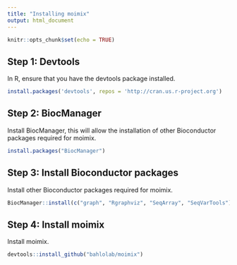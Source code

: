 ```yaml
---
title: "Installing moimix"
output: html_document
---
```


```r
knitr::opts_chunk$set(echo = TRUE)
```

## Step 1: Devtools

In R, ensure that you have the devtools package installed. 
```r
install.packages('devtools', repos = 'http://cran.us.r-project.org')
```

## Step 2: BiocManager

Install BiocManager, this will allow the installation of other Bioconductor packages required for moimix. 

```r
install.packages("BiocManager")
```

## Step 3: Install Bioconductor packages

Install other Bioconductor packages required for moimix. 

```r

BiocManager::install(c("graph", "Rgraphviz", "SeqArray", "SeqVarTools"))
```

## Step 4: Install moimix 

Install moimix. 


```r

devtools::install_github("bahlolab/moimix")
```


    
